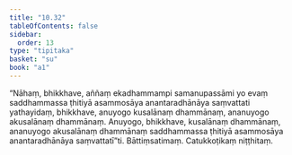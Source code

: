 ```yaml
---
title: "10.32"
tableOfContents: false
sidebar:
  order: 13
type: "tipitaka"
basket: "su"
book: "a1"
---
```



<DynamicBreadcrumb />

<Division number="129" book="a1">

<Paragraph number="233" book="a1">
“Nāhaṃ, bhikkhave, aññaṃ ekadhammampi samanupassāmi yo evaṃ saddhammassa ṭhitiyā asammosāya anantaradhānāya saṃvattati yathayidaṃ, bhikkhave, anuyogo kusalānaṃ dhammānaṃ, ananuyogo akusalānaṃ dhammānaṃ. Anuyogo, bhikkhave, kusalānaṃ dhammānaṃ, ananuyogo akusalānaṃ dhammānaṃ saddhammassa ṭhitiyā asammosāya anantaradhānāya saṃvattatī”ti.

</Paragraph>
</Division>

<Paragraph number="234" type="center" book="a1">
Bāttiṃsatimaṃ.



</Paragraph>

<Paragraph number="235" type="center" book="a1">
Catukkoṭikaṃ niṭṭhitaṃ.
</Paragraph>